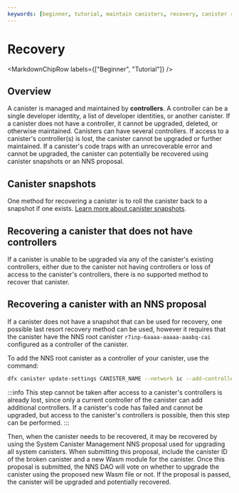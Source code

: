 ```yaml
---
keywords: [beginner, tutorial, maintain canisters, recovery, canister recovery]
---
```



# Recovery

<MarkdownChipRow labels={["Beginner", "Tutorial"]} />

## Overview

A <GlossaryTooltip>canister</GlossaryTooltip> is managed and maintained by **controllers**. A controller can be a single developer identity, a list of developer identities, or another canister. If a canister does not have a controller, it cannot be upgraded, deleted, or otherwise maintained. Canisters can have several controllers. If access to a canister's controller(s) is lost, the canister cannot be upgraded or further maintained. If a canister's code traps with an unrecoverable error and cannot be upgraded, the canister can potentially be recovered using canister snapshots or an NNS proposal.

## Canister snapshots

One method for recovering a canister is to roll the canister back to a snapshot if one exists. [Learn more about canister snapshots](snapshots.mdx).

## Recovering a canister that does not have controllers

If a canister is unable to be upgraded via any of the canister's existing controllers, either due to the canister not having controllers or loss of access to the canister's controllers, there is no supported method to recover that canister.

## Recovering a canister with an NNS proposal

If a canister does not have a snapshot that can be used for recovery, one possible last resort recovery method can be used, however it requires that the canister have the NNS root canister `r7inp-6aaaa-aaaaa-aaabq-cai` configured as a controller of the canister.

To add the NNS root canister as a controller of your canister, use the command:

```sh
dfx canister update-settings CANISTER_NAME --network ic --add-controller r7inp-6aaaa-aaaaa-aaabq-cai
```

:::info
This step cannot be taken after access to a canister's controllers is already lost, since only a current controller of the canister can add additional controllers. If a canister's code has failed and cannot be upgraded, but access to the canister's controllers is possible, then this step can be performed.
:::

Then, when the canister needs to be recovered, it may be recovered by using the System Canister Management NNS proposal used for upgrading all system canisters. When submitting this proposal, include the canister ID of the broken canister and a new Wasm module for the canister. Once this proposal is submitted, the NNS DAO will vote on whether to upgrade the canister using the proposed new Wasm file or not. If the proposal is passed, the canister will be upgraded and potentially recovered.

